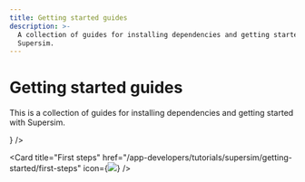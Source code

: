 ```yaml
---
title: Getting started guides
description: >-
  A collection of guides for installing dependencies and getting started with
  Supersim.
---
```



# Getting started guides

This is a collection of guides for installing dependencies and getting started with Supersim.

<CardGroup>
  <Card title="Installation" href="/app-developers/tutorials/supersim/getting-started/installation" icon={<img src="/img/icons/shapes.svg" />} />

  <Card title="First steps" href="/app-developers/tutorials/supersim/getting-started/first-steps" icon={<img src="/img/icons/shapes.svg" />} />
</CardGroup>
